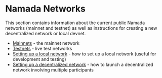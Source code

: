 # Namada Networks

This section contains information about the current public Namada networks (mainnet and testnet) as well as instructions for creating a new decentralized network or local devnet.

* [Mainnets](./networks/mainnets.mdx) - the mainnet network
* [Testnets](./networks/testnets.mdx) - live test networks
* [Setting up a local network](./networks/starting-network/local-network.mdx) - how to set up a local network (useful for development and testing)
* [Setting up a decentralized network](./networks/starting-network/genesis-flow.mdx) - how to launch a decentralized network involving multiple participants
